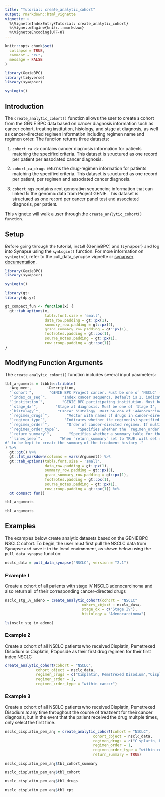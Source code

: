 ```yaml
---
title: "Tutorial: create_analytic_cohort"
output: rmarkdown::html_vignette
vignette: >
  %\VignetteIndexEntry{Tutorial: create_analytic_cohort}
  %\VignetteEngine{knitr::rmarkdown}
  %\VignetteEncoding{UTF-8}
---
```


```r
knitr::opts_chunk$set(
  collapse = TRUE,
  comment = "#>", 
  message = FALSE
)

library(GenieBPC)
library(tidyverse)
library(synapser)

synLogin()
```

## Introduction

The `create_analytic_cohort()` function allows the user to create a cohort from the GENIE BPC data based on cancer diagnosis information such as cancer cohort, treating institution, histology, and stage at diagnosis, as well as cancer-directed regimen information including regimen name and regimen order. The function returns three datasets:

1. `cohort_ca_dx` contains cancer diagnosis information for patients matching the specified criteria. This dataset is structured as one record per patient per associated cancer diagnosis.

2. `cohort_ca_drugs` returns the drug-regimen information for patients matching the specified criteria. This dataset is structured as one record per patient, per regimen and associated cancer diagnosis.

3. `cohort_ngs` contains next generation sequencing information that can linked to the genomic data from Project GENIE. This dataset is structured as one record per cancer panel test and associated diagnosis, per patient. 

This vignette will walk a user through the `create_analytic_cohort()` function. 

## Setup

Before going through the tutorial, install {GenieBPC} and {synapser} and log into Synapse using the `synLogin()` function. For more information on `synLogin()`, refer to the pull_data_synapse vignette or [synapser documentation](https://rdrr.io/github/Sage-Bionetworks/synapser/man/synLogin.html).

```r
library(GenieBPC)
library(synapser)

synLogin()
```


```r
library(gt)
library(dplyr)

gt_compact_fun <- function(x) {
  gt::tab_options(x, 
                  table.font.size = 'small',
                  data_row.padding = gt::px(1),
                  summary_row.padding = gt::px(1),
                  grand_summary_row.padding = gt::px(1),
                  footnotes.padding = gt::px(1),
                  source_notes.padding = gt::px(1),
                  row_group.padding = gt::px(1))
}
```


## Modifying Function Arguments

The `create_analytic_cohort()` function includes several input parameters:


```r
tbl_arguments = tibble::tribble(
  ~Argument,       ~Description,
  "`cohort`",       "GENIE BPC Project cancer. Must be one of 'NSCLC' (non-small cell lung cancer) or 'CRC' (colorectal cancer). Future cohorts will include 'BrCa' (breast cancer), 'PANC' (pancreatic cancer), 'Prostate' (prostate cancer).",
  "`index_ca_seq`",       "Index cancer sequence. Default is 1, indicating the patient's first index cancer. The index cancer is also referred to as the BPC Project cancer in the GENIE BPC Analytic Data Guide; this is the cancer that met the eligibility criteria for the project and was selected at random for PRISSMM phenomic data curation.",
  "`institution`",        "GENIE BPC participating institution. Must be one of 'DFCI', 'MSK', 'UHN', or 'VICC' for    NSCLC cohorts; must be one of 'DFCI', 'MSK', 'VICC' for CRC. Default selection is all institutions.",
  "`stage_dx`",        "Stage at diagnosis. Must be one of 'Stage I', 'Stage II', 'Stage III', 'Stage I-III NOS', 'Stage IV'. Default selection is all stages.",
  "`histology`",        "Cancer histology. Must be one of 'Adenocarcinoma', 'Squamous cell', 'Sarcoma', 'Small cell carcinoma', 'Other histologies/mixed tumor'. Default selection is all histologies.",
  "`regimen_drugs`",        "Vector with names of drugs in cancer-directed regimen, separated by a comma. For example, to specify a regimen consisting of Carboplatin and Pemetrexed, specify regimen_drugs = 'Carboplatin, Pemetrexed'.",
  "`regimen_type`",        "Indicates whether the regimen(s) specified in `regimen_drugs` indicates the exact regimen to return, or if regimens containing the drugs listed in `regimen_drugs` should be returned. Must be one of 'Exact' or 'Containing'. The default is 'Exact'.",
  "`regimen_order`",        "Order of cancer-directed regimen. If multiple drugs are specified, `regimen_order` indicates the regimen order for all drugs; different values of `regimen_order` cannot be specified for different drug regimens.",
  "`regimen_order_type`",        "Specifies whether the `regimen_order` parameter refers to the order of receipt of the drug regimen within the cancer diagnosis (across all other drug regimens) or the order of receipt of the drug regimen within the times that that drug regimen was administered (e.g. the first time carboplatin pemetrexed was received, out of all times that the patient received carboplatin pemetrexed).",
  "`return_summary`",        "Specifies whether a summary table for the cohort is returned. Default is FALSE. The `gtsummary` package is required to return a summary table.",
  "`lines_keep`",        "When `return_summary` set to TRUE, will set regimen number
#' to be kept to create the summary of the treatment history.."
) %>%
  gt::gt() %>%
  gt::fmt_markdown(columns = vars(Argument)) %>%
  gt::tab_options(table.font.size = 'small',
                  data_row.padding = gt::px(1),
                  summary_row.padding = gt::px(1),
                  grand_summary_row.padding = gt::px(1),
                  footnotes.padding = gt::px(1),
                  source_notes.padding = gt::px(1),
                  row_group.padding = gt::px(1)) %>%
  gt_compact_fun()

tbl_arguments
```

```r
tbl_arguments
```


## Examples

The examples below create analytic datasets based on the GENIE BPC NSCLC cohort. To begin, the user must first pull the NSCLC data from Synapse and save it to the local environment, as shown below using the `pull_data_synapse` function:


```r
nsclc_data = pull_data_synapse("NSCLC", version = "2.1")
```

### Example 1

Create a cohort of all patients with stage IV NSCLC adenocarcinoma and also return all of their corresponding cancer-directed drugs

```r
nsclc_stg_iv_adeno = create_analytic_cohort(cohort = "NSCLC", 
                                   cohort_object = nsclc_data,
                                   stage_dx = c("Stage IV"),
                                   histology = "Adenocarcinoma")

ls(nsclc_stg_iv_adeno)
```

### Example 2

Create a cohort of all NSCLC patients who received Cisplatin, Pemetrexed Disodium or Cisplatin, Etoposide as their first drug regimen for their first index NSCLC

```r
create_analytic_cohort(cohort = "NSCLC",
              cohort_object = nsclc_data,
              regimen_drugs = c("Cisplatin, Pemetrexed Disodium","Cisplatin, Etoposide"),
              regimen_order = 1,
              regimen_order_type = "within cancer")
```

### Example 3

Create a cohort of all NSCLC patients who received Cisplatin, Pemetrexed Disodium at any time throughout the course of treatment for their cancer diagnosis, but in the event that the patient received the drug multiple times, only select the first time.

```r
nsclc_cisplatin_pem_any = create_analytic_cohort(cohort = "NSCLC",
                                        cohort_object = nsclc_data,
                                        regimen_drugs = c("Cisplatin, Pemetrexed Disodium"),
                                        regimen_order = 1,
                                        regimen_order_type = "within regimen",
                                        return_summary = TRUE)
```


```r
nsclc_cisplatin_pem_any$tbl_cohort_summary
```

```r
nsclc_cisplatin_pem_any$tbl_cohort
```

```r
nsclc_cisplatin_pem_any$tbl_drugs
```

```r
nsclc_cisplatin_pem_any$tbl_cpt
```
